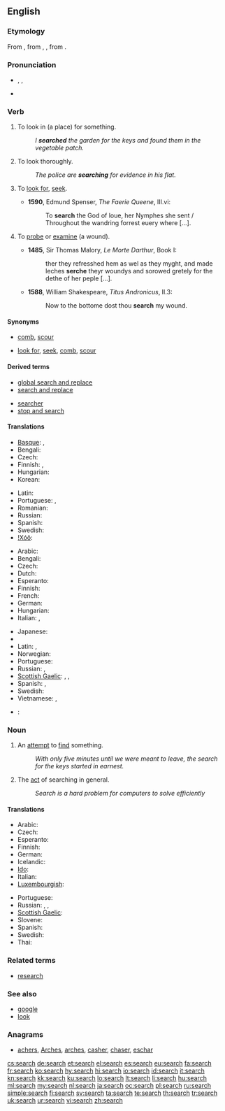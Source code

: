 {{wikipedia}}
==English==

===Etymology===
From {{etyl|enm|en}} {{term|serchen|lang=enm}}, from {{etyl|xno|en}} {{term|sercher|lang=xno}}, {{etyl|fro|en}} {{term|cerchier||lang=fro}}, from {{etyl|la|en}} {{term|circare||lang=la}}.

===Pronunciation===
* {{enPR|sûrch}}, {{IPA|/sɜː(r)tʃ/}}, {{SAMPA|/s3:(r)tS/}}
* {{audio|en-us-search.ogg|Audio (US)}}
*: {{rhymes|ɜː(r)tʃ}}

===Verb===
{{en-verb|search|es}}

# {{transitive}} To look in (a place) for something.
#: ''I '''searched''' the garden for the keys and found them in the vegetable patch.''
# {{intransitive|followed by "for"}} To look thoroughly.
#: ''The police are '''searching''' for evidence in his flat.''
# {{transitive|now|_|rare}} To [[look for]], [[seek]].
#* '''1590''', Edmund Spenser, ''The Faerie Queene'', III.vi:
#*: To '''search''' the God of loue, her Nymphes she sent / Throughout the wandring forrest euery where [...].
# {{transitive|obsolete}} To [[probe]] or [[examine]] (a wound).
#* '''1485''', Sir Thomas Malory, ''Le Morte Darthur'', Book I:
#*: ther they refresshed hem as wel as they myght, and made leches '''serche''' theyr woundys and sorowed gretely for the dethe of her peple [...].
#* '''1588''', William Shakespeare, ''Titus Andronicus'', II.3:
#*: Now to the bottome dost thou '''search''' my wound.

====Synonyms====
* {{sense|transitive: look throughout (a place) for something}} [[comb]], [[scour]]
* {{sense|intransitive: look thoroughly}} [[look for]], [[seek]], [[comb]], [[scour]]

====Derived terms====
{{rel-top|terms derived from ''search (verb)''}}
* [[global search and replace]]
* [[search and replace]]
{{rel-mid}}
* [[searcher]]
* [[stop and search]]
{{rel-bottom}}

====Translations====
{{trans-top|to look throughout (a place) for something}}
* [[Basque]]: {{t+|eu|bilatu|xs=Basque}},  {{t|eu|xerkatu|xs=Basque}}
* Bengali: {{t|bn|খোঁজা|sc=Beng}}
* Czech: {{t|cs|prohledat}}
* Finnish: {{t+|fi|etsiä}},  {{t+|fi|tutkia}}
* Hungarian: {{t+|hu|keres}}
* Korean: {{t+|ko|찾다|sc=Hang}}
{{trans-mid}}
* Latin: {{t|la|scisco}}
* Portuguese: {{t|pt|buscar}}, {{t|pt|procurar}}
* Romanian: {{t+|ro|căuta}}
* Russian: {{t+|ru|искать|tr=iskát'}}
* Spanish: {{t+|es|buscar}}
* Swedish: {{t|sv|söka}}
* [[!Xóõ]]: {{tø|nmn|!xáa}}
{{trans-bottom}}

{{trans-top|(followed by "for") to look thoroughly}}
* Arabic: {{t-|ar|دور|tr=dáwwara}}
* Bengali: {{t|bn|খোঁজা|sc=Beng}}
* Czech: {{t+|cs|hledat}}
* Dutch: {{t+|nl|zoeken}}
* Esperanto: {{t+|eo|serĉi|xs=Esperanto}}
* Finnish: {{t+|fi|etsiä}}
* French: {{t+|fr|chercher}}
* German: {{t+|de|suchen}}
* Hungarian: {{t-|hu|nyomoz}}
* Italian: {{t|it|buscare}}, {{t|it|cercare}}
{{trans-mid}}
* Japanese: {{t|ja|探す|tr=sagasu|sc=Jpan}}
* {{trreq|ko}}
* Latin: {{t-|la|quaero|alt=quaerō}}, {{t|la|scisco}}
* Norwegian: {{t|no|lete}}
* Portuguese: {{t|pt|procurar}}
* Russian: {{t|ru|разыскивать|tr=razýskivat’}},  {{t|ru|разыскать|tr=razyskát’}}
* [[Scottish Gaelic]]: {{t|gd|lorg}}, {{t|gd|sir}}, {{t|gd|iarr}}
* Spanish: {{t+|es|buscar}}, {{t-|es|sondear buscando}}
* Swedish: {{t|sv|söka}}
* Vietnamese: {{t|vi|tìm kiếm}}, {{t|vi|tìm}}
{{trans-bottom}}

{{checktrans-top}}
* {{ttbc|pt}}: {{t+|pt|buscar}}
{{trans-bottom}}

===Noun===
{{en-noun|es}}

# An [[attempt]] to [[find]] something.
#: ''With only five minutes until we were meant to leave, the search for the keys started in earnest.''
# The [[act]] of searching in general.
#: ''Search is a hard problem for computers to solve efficiently''

====Translations====
{{trans-top}}
* Arabic: {{t-|ar|طلب|m|alt=طَلَب|tr=ṭálab}}
* Czech: {{t|cs|hledání}}
* Esperanto: {{t|eo|serĉo}}
* Finnish: {{t-|fi|etsintä}}
* German: {{t+|de|Suche|f}}
* Icelandic: {{t+|is|leit}}
* [[Ido]]: {{t|io|sercho}}
* Italian: {{t+|it|cerca|f}}
* [[Luxembourgish]]: {{t|lb|Sich|f}}
{{trans-mid}}
* Portuguese: {{t+|pt|busca}}
* Russian: {{t|ru|поиск|m|tr=póisk|sc=Cyrl}}, {{qualifier|search and seizure}} {{t|ru|обыск|m|tr=óbysk|sc=Cyrl}}, {{qualifier|of a wanted criminal or a missing person}} {{t|ru|розыск|m|tr=rózysk|sc=Cyrl}}
* [[Scottish Gaelic]]: {{t|gd|sireadh|m}}
* Slovene: {{t|sl|iskanje|n}}
* Spanish: {{t-|es|búsqueda|f}}
* Swedish: {{t|sv|sökning|c}}
* Thai: {{t|th|ค้นหา}}
{{trans-bottom}}

===Related terms===
* [[research]]

===See also===
* [[google]]
* [[look]]

===Anagrams===
* [[achers#English|achers]], [[Arches#English|Arches]], [[arches#English|arches]], [[casher#English|casher]], [[chaser#English|chaser]], [[eschar#English|eschar]]

[[cs:search]]
[[de:search]]
[[et:search]]
[[el:search]]
[[es:search]]
[[eu:search]]
[[fa:search]]
[[fr:search]]
[[ko:search]]
[[hy:search]]
[[hi:search]]
[[io:search]]
[[id:search]]
[[it:search]]
[[kn:search]]
[[kk:search]]
[[ku:search]]
[[lo:search]]
[[lt:search]]
[[li:search]]
[[hu:search]]
[[ml:search]]
[[my:search]]
[[nl:search]]
[[ja:search]]
[[oc:search]]
[[pl:search]]
[[ru:search]]
[[simple:search]]
[[fi:search]]
[[sv:search]]
[[ta:search]]
[[te:search]]
[[th:search]]
[[tr:search]]
[[uk:search]]
[[ur:search]]
[[vi:search]]
[[zh:search]]